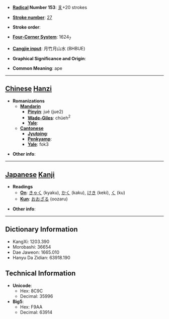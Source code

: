 * '''[[Wiktionary:Chinese radical index| Radical]] Number 153''': [[Wiktionary:Chinese radical index 豸|豸]]+20 strokes

* '''[[Wiktionary:Chinese total strokes index|Stroke number]]''': [[Wiktionary:Chinese total strokes index 27|27]]

* '''Stroke order''': 

* '''[[Wiktionary:Chinese four corner index|Four-Corner System]]''': 1624<sub>7</sub>

* '''[[Wiktionary:Chinese Cangjie index|Cangjie input]]''': 月竹月山水 (BHBUE)

* '''Graphical Significance and Origin''': 

* '''Common Meaning''': ape

----

== [[Chinese]] [[Hanzi]] ==

* '''Romanizations'''
** '''[[Mandarin]]'''
*** '''[[Pinyin]]''': jué (jue2)
*** '''[[Wade-Giles]]''': chüeh<sup>2</sup>
*** '''[[Yale]]''': 
** '''[[Cantonese]]'''
*** '''[[Jyutping]]''':
*** '''[[Penkyamp]]''': 
*** '''[[Yale]]''': fok3

* '''Other info''': 

----

== [[Japanese]] [[Kanji]] ==

* '''Readings'''
** '''[[On]]''': [[きゃく]] (kyaku), [[かく]] (kaku), [[けき]] (keki), [[く]] (ku)
** '''[[Kun]]''': [[おおざる]] (oozaru)

* '''Other info''':  

----

== Dictionary Information ==

* KangXi: 1203.390
* Morobashi: 36654
* Dae Jaweon: 1665.010
* Hanyu Da Zidian: 63918.190

== Technical Information ==

* '''Unicode''':
** Hex: 8C9C
** Decimal: 35996
* '''Big5''':
** Hex: F9AA
** Decimal: 63914